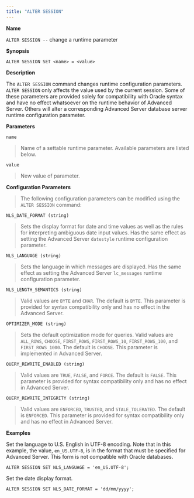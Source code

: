 ```yaml
---
title: "ALTER SESSION"
---
```


<div id="alter_session" class="registered_link"></div>

**Name**

`ALTER SESSION --` change a runtime parameter

**Synopsis**

```text
ALTER SESSION SET <name> = <value>
```

**Description**

The `ALTER SESSION` command changes runtime configuration parameters. `ALTER SESSION` only affects the value used by the current session. Some of these parameters are provided solely for compatibility with Oracle syntax and have no effect whatsoever on the runtime behavior of Advanced Server. Others will alter a corresponding Advanced Server database server runtime configuration parameter.

**Parameters**

`name`

> Name of a settable runtime parameter. Available parameters are listed below.

`value`

> New value of parameter.

**Configuration Parameters**

> The following configuration parameters can be modified using the `ALTER SESSION` command:

`NLS_DATE_FORMAT (string)`

> Sets the display format for date and time values as well as the rules for interpreting ambiguous date input values. Has the same effect as setting the Advanced Server `datestyle` runtime configuration parameter.

`NLS_LANGUAGE (string)`

> Sets the language in which messages are displayed. Has the same effect as setting the Advanced Server `lc_messages` runtime configuration parameter.

`NLS_LENGTH_SEMANTICS (string)`

> Valid values are `BYTE` and `CHAR`. The default is `BYTE`. This parameter is provided for syntax compatibility only and has no effect in the Advanced Server.

`OPTIMIZER_MODE (string)`

> Sets the default optimization mode for queries. Valid values are `ALL_ROWS`, `CHOOSE`, `FIRST_ROWS`, `FIRST_ROWS_10`, `FIRST_ROWS_100`, and `FIRST_ROWS_1000`. The default is `CHOOSE`. This parameter is implemented in Advanced Server.

`QUERY_REWRITE_ENABLED (string)`

> Valid values are `TRUE`, `FALSE`, and `FORCE`. The default is `FALSE`. This parameter is provided for syntax compatibility only and has no effect in Advanced Server.

`QUERY_REWRITE_INTEGRITY (string)`

> Valid values are `ENFORCED`, `TRUSTED`, and `STALE_TOLERATED`. The default is `ENFORCED`. This parameter is provided for syntax compatibility only and has no effect in Advanced Server.

**Examples**

Set the language to U.S. English in UTF-8 encoding. Note that in this example, the value, `en_US.UTF-8`, is in the format that must be specified for Advanced Server. This form is not compatible with Oracle databases.

```text
ALTER SESSION SET NLS_LANGUAGE = 'en_US.UTF-8';
```

Set the date display format.

```text
ALTER SESSION SET NLS_DATE_FORMAT = 'dd/mm/yyyy';
```
